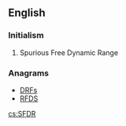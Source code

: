 ==English==

===Initialism===
{{rfc-header|Initialism}}
{{head|en|initialism}}
# Spurious Free Dynamic Range

===Anagrams===
* [[DRFs#English|DRFs]]
* [[RFDS#English|RFDS]]

[[cs:SFDR]]